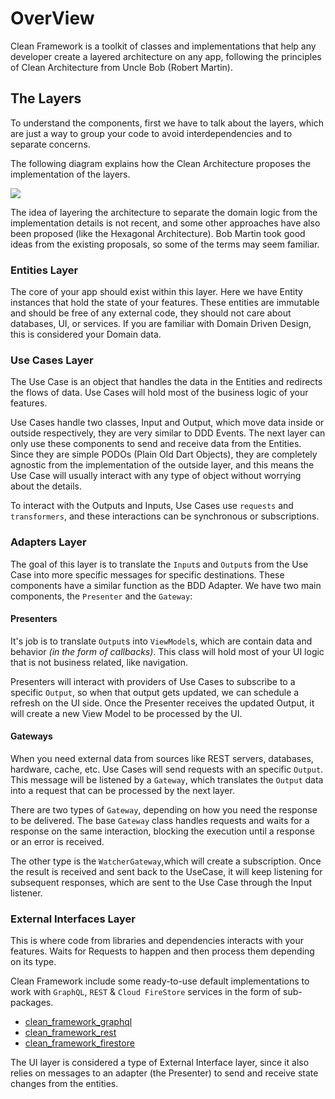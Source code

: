 # OverView

Clean Framework is a toolkit of classes and implementations that help any developer create a layered architecture on any app,
following the principles of Clean Architecture from Uncle Bob (Robert Martin).

## The Layers

To understand the components,
first we have to talk about the layers, which are just a way to group your code to avoid interdependencies and to separate concerns.

The following diagram explains how the Clean Architecture proposes the implementation of the layers.

<Image src="/assets/clean_architecture_layers.png" caption="Clean Framework Layers"/>

The idea of layering the architecture to separate the domain logic from the implementation details is not recent,
and some other approaches have also been proposed (like the Hexagonal Architecture).
Bob Martin took good ideas from the existing proposals, so some of the terms may seem familiar.

### Entities Layer
The core of your app should exist within this layer.
Here we have Entity instances that hold the state of your features.
These entities are immutable and should be free of any external code, they should not care about databases, UI, or services.
If you are familiar with Domain Driven Design, this is considered your Domain data.

### Use Cases Layer
The Use Case is an object that handles the data in the Entities and redirects the flows of data.
Use Cases will hold most of the business logic of your features.

Use Cases handle two classes, Input and Output, which move data inside or outside respectively, they are very similar to DDD Events.
The next layer can only use these components to send and receive data from the Entities.
Since they are simple PODOs (Plain Old Dart Objects), they are completely agnostic from the implementation of the outside layer,
and this means the Use Case will usually interact with any type of object without worrying about the details.

To interact with the Outputs and Inputs, Use Cases use `requests` and `transformers`,
and these interactions can be synchronous or subscriptions.

### Adapters Layer
The goal of this layer is to translate the `Input`s and `Output`s from the Use Case into more specific messages for specific destinations.
These components have a similar function as the BDD Adapter. We have two main components, the `Presenter` and the `Gateway`:

#### Presenters
It's job is to translate `Output`s into `ViewModel`s, which are contain data and behavior _(in the form of callbacks)_.
This class will hold most of your UI logic that is not business related, like navigation.

Presenters will interact with providers of Use Cases to subscribe to a specific `Output`,
so when that output gets updated, we can schedule a refresh on the UI side.
Once the Presenter receives the updated Output, it will create a new View Model to be processed by the UI.

#### Gateways
When you need external data from sources like REST servers, databases, hardware, cache, etc.
Use Cases will send requests with an specific `Output`.
This message will be listened by a `Gateway`,
which translates the `Output` data into a request that can be processed by the next layer.

There are two types of `Gateway`, depending on how you need the response to be delivered.
The base `Gateway` class handles requests and waits for a response on the same interaction,
blocking the execution until a response or an error is received.

The other type is the `WatcherGateway`,which will create a subscription.
Once the result is received and sent back to the UseCase, it will keep listening for subsequent responses,
which are sent to the Use Case through the Input listener.

### External Interfaces Layer
This is where code from libraries and dependencies interacts with your features.
Waits for Requests to happen and then process them depending on its type.

Clean Framework include some ready-to-use default implementations to work with `GraphQL`, `REST` & `Cloud FireStore` services in the form of sub-packages.
- [clean_framework_graphql](https://pub.dev/packages/clean_framework_graphql)
- [clean_framework_rest](https://pub.dev/packages/clean_framework_rest)
- [clean_framework_firestore](https://pub.dev/packages/clean_framework_firestore)

The UI layer is considered a type of External Interface layer,
since it also relies on messages to an adapter (the Presenter) to send and receive state changes from the entities.